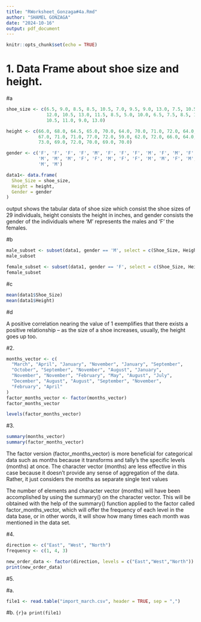 ```yaml
---
title: "RWorksheet_Gonzaga#4a.Rmd"
author: "SHAMEL GONZAGA"
date: "2024-10-16"
output: pdf_document
---
```


```r
knitr::opts_chunk$set(echo = TRUE)
```

# 1. Data Frame about shoe size and height.

#a
```r
shoe_size <- c(6.5, 9.0, 8.5, 8.5, 10.5, 7.0, 9.5, 9.0, 13.0, 7.5, 10.5, 8.5, 
               12.0, 10.5, 13.0, 11.5, 8.5, 5.0, 10.0, 6.5, 7.5, 8.5, 10.5, 8.5, 
               10.5, 11.0, 9.0, 13.0)

height <- c(66.0, 68.0, 64.5, 65.0, 70.0, 64.0, 70.0, 71.0, 72.0, 64.0, 74.5, 
            67.0, 71.0, 71.0, 77.0, 72.0, 59.0, 62.0, 72.0, 66.0, 64.0, 67.0, 
            73.0, 69.0, 72.0, 70.0, 69.0, 70.0)

gender <- c('F', 'F', 'F', 'F', 'M', 'F', 'F', 'F', 'M', 'F', 'M', 'F', 'M', 
            'M', 'M', 'M', 'F', 'F', 'M', 'F', 'F', 'M', 'M', 'F', 'M', 'M', 
            'M', 'M')

data1<- data.frame(
  Shoe_Size = shoe_size,
  Height = height,
  Gender = gender
)

```
output shows the tabular data of shoe size which consist the shoe sizes of 29 
individuals, height consists the height in inches, and gender consists the 
gender of the individuals where 'M' represents the males and 'F' the females.

#b

```r
male_subset <- subset(data1, gender == 'M', select = c(Shoe_Size, Height))
male_subset

female_subset <- subset(data1, gender == 'F', select = c(Shoe_Size, Height))
female_subset
```

#c

```r
mean(data1$Shoe_Size)
mean(data1$Height)
```

#d

A positive correlation nearing the value of 1 exemplifies that there exists a 
positive relationship – as the size of a shoe increases, usually, the height 
goes up too.


#2. 

```r
months_vector <- c(
  "March", "April", "January", "November", "January", "September", 
  "October", "September", "November", "August", "January", 
  "November", "November", "February", "May", "August", "July", 
  "December", "August", "August", "September", "November", 
  "February", "April"
)
factor_months_vector <- factor(months_vector)
factor_months_vector

levels(factor_months_vector)
```

#3. 

```r
summary(months_vector)
summary(factor_months_vector)
```

The factor version (factor_months_vector) is more beneficial for categorical 
data such as months because it transforms and tally’s the specific levels 
(months) at once. The character vector (months) are less effective in this case 
because it doesn’t provide any sense of aggregation of the data. Rather, it just 
considers the months as separate single text values

The number of elements and character vector (months) will have been accomplished 
by using the summary() on the character vector. This will be obtained with the 
help of the summary() function applied to the factor called factor_months_vector, 
which will offer the frequency of each level in the data base, or in other words, 
it will show how many times each month was mentioned in the data set.

#4.

```r
direction <- c("East", "West", "North")
frequency <- c(1, 4, 3)

new_order_data <- factor(direction, levels = c("East","West","North"))
print(new_order_data)
```

#5.

#a.
```r
file1 <- read.table("import_march.csv", header = TRUE, sep = ",")
```

#b.
```{r}a
print(file1)
```